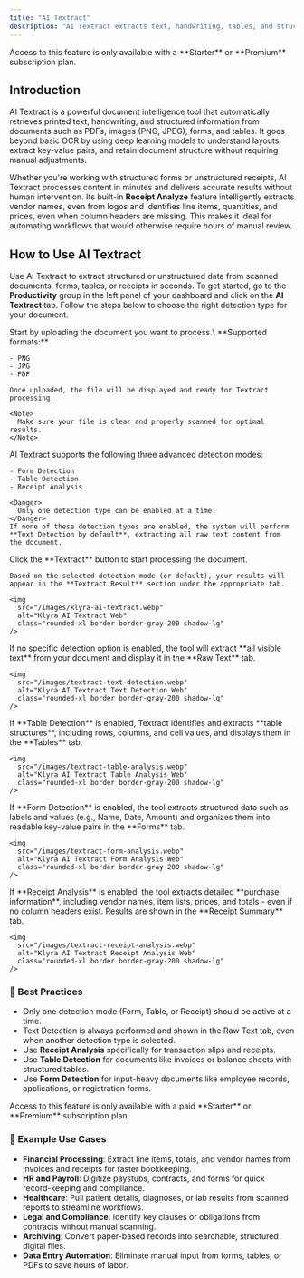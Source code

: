 ```yaml
---
title: "AI Textract"
description: "AI Textract extracts text, handwriting, tables, and structured data from scanned documents using advanced machine learning, offering far more than traditional OCR."
---
```


<Warning>
  Access to this feature is only available with a **Starter** or **Premium** subscription plan.
</Warning>

## Introduction

AI Textract is a powerful document intelligence tool that automatically retrieves printed text, handwriting, and structured information from documents such as PDFs, images (PNG, JPEG), forms, and tables. It goes beyond basic OCR by using deep learning models to understand layouts, extract key-value pairs, and retain document structure without requiring manual adjustments.

Whether you're working with structured forms or unstructured receipts, AI Textract processes content in minutes and delivers accurate results without human intervention. Its built-in **Receipt Analyze** feature intelligently extracts vendor names, even from logos and identifies line items, quantities, and prices, even when column headers are missing. This makes it ideal for automating workflows that would otherwise require hours of manual review.

## How to Use AI Textract

Use AI Textract to extract structured or unstructured data from scanned documents, forms, tables, or receipts in seconds. To get started, go to the **Productivity** group in the left panel of your dashboard and click on the **AI Textract** tab. Follow the steps below to choose the right detection type for your document.

<Steps>
  <Step title="Upload Your Document">
    Start by uploading the document you want to process.\
    **Supported formats:**

    - PNG
    - JPG
    - PDF

    Once uploaded, the file will be displayed and ready for Textract processing.

    <Note>
      Make sure your file is clear and properly scanned for optimal results.
    </Note>
  </Step>
  <Step title="Choose Detection Type">
    AI Textract supports the following three advanced detection modes:

    - Form Detection
    - Table Detection
    - Receipt Analysis

    <Danger>
      Only one detection type can be enabled at a time.
    </Danger>
    If none of these detection types are enabled, the system will perform **Text Detection by default**, extracting all raw text content from the document.
  </Step>
  <Step title="Run Textract">
    Click the **Textract** button to start processing the document.

    Based on the selected detection mode (or default), your results will appear in the **Textract Result** section under the appropriate tab.

    <img
      src="/images/klyra-ai-textract.webp"
      alt="Klyra AI Textract Web"
      class="rounded-xl border border-gray-200 shadow-lg"
    />
  </Step>
</Steps>

<Tabs>
  <Tab title="Text Detection">
    If no specific detection option is enabled, the tool will extract **all visible text** from your document and display it in the **Raw Text** tab.

    <img
      src="/images/textract-text-detection.webp"
      alt="Klyra AI Textract Text Detection Web"
      class="rounded-xl border border-gray-200 shadow-lg"
    />
  </Tab>
  <Tab title="Table Detection">
    If **Table Detection** is enabled, Textract identifies and extracts **table structures**, including rows, columns, and cell values, and displays them in the **Tables** tab.

    <img
      src="/images/textract-table-analysis.webp"
      alt="Klyra AI Textract Table Analysis Web"
      class="rounded-xl border border-gray-200 shadow-lg"
    />
  </Tab>
  <Tab title="Form Detection">
    If **Form Detection** is enabled, the tool extracts structured data such as labels and values (e.g., Name, Date, Amount) and organizes them into readable key-value pairs in the **Forms** tab.

    <img
      src="/images/textract-form-analysis.webp"
      alt="Klyra AI Textract Form Analysis Web"
      class="rounded-xl border border-gray-200 shadow-lg"
    />
  </Tab>
  <Tab title="Receipt Analysis">
    If **Receipt Analysis** is enabled, the tool extracts detailed **purchase information**, including vendor names, item lists, prices, and totals - even if no column headers exist. Results are shown in the **Receipt Summary** tab.

    <img
      src="/images/textract-receipt-analysis.webp"
      alt="Klyra AI Textract Receipt Analysis Web"
      class="rounded-xl border border-gray-200 shadow-lg"
    />
  </Tab>
</Tabs>

### 🧠 Best Practices

- Only one detection mode (Form, Table, or Receipt) should be active at a time.
- Text Detection is always performed and shown in the Raw Text tab, even when another detection type is selected.
- Use **Receipt Analysis** specifically for transaction slips and receipts.
- Use **Table Detection** for documents like invoices or balance sheets with structured tables.
- Use **Form Detection** for input-heavy documents like employee records, applications, or registration forms.

<Warning>
  Access to this feature is only available with a paid **Starter** or **Premium** subscription plan.
</Warning>

### 📌 Example Use Cases

- **Financial Processing**: Extract line items, totals, and vendor names from invoices and receipts for faster bookkeeping.
- **HR and Payroll**: Digitize paystubs, contracts, and forms for quick record-keeping and compliance.
- **Healthcare**: Pull patient details, diagnoses, or lab results from scanned reports to streamline workflows.
- **Legal and Compliance**: Identify key clauses or obligations from contracts without manual scanning.
- **Archiving**: Convert paper-based records into searchable, structured digital files.
- **Data Entry Automation**: Eliminate manual input from forms, tables, or PDFs to save hours of labor.
